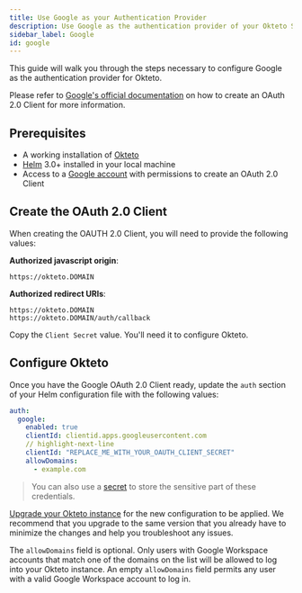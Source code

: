 ```yaml
---
title: Use Google as your Authentication Provider
description: Use Google as the authentication provider of your Okteto Self-hosted instance
sidebar_label: Google
id: google
---
```


This guide will walk you through the steps necessary to configure Google as the authentication provider for Okteto.

Please refer to [Google's official documentation](https://support.google.com/cloud/answer/6158849?hl=en) on how to create an OAuth 2.0 Client for more information.

## Prerequisites

- A working installation of [Okteto](get-started/install/index.mdx)
- [Helm](https://helm.sh/docs/intro/install/) 3.0+ installed in your local machine
- Access to a [Google account](https://cloud.google.com/) with permissions to create an OAuth 2.0 Client

## Create the OAuth 2.0 Client

When creating the OAUTH 2.0 Client, you will need to provide the following values:

**Authorized javascript origin**:

```
https://okteto.DOMAIN
```

**Authorized redirect URIs**:

```
https://okteto.DOMAIN
https://okteto.DOMAIN/auth/callback
```

Copy the `Client Secret` value. You'll need it to configure Okteto.

## Configure Okteto

Once you have the Google OAuth 2.0 Client ready, update the `auth` section of your Helm configuration file with the following values:

```yaml title="config.yaml"
auth:
  google:
    enabled: true
    clientId: clientid.apps.googleusercontent.com
    // highlight-next-line
    clientId: "REPLACE_ME_WITH_YOUR_OAUTH_CLIENT_SECRET"
    allowDomains:
      - example.com
```

> You can also use a [secret](self-hosted/helm-configuration.mdx#store-sensitive-configuration-values-using-a-secret) to store the sensitive part of these credentials.

[Upgrade your Okteto instance](self-hosted/manage/upgrade.mdx) for the new configuration to be applied.
We recommend that you upgrade to the same version that you already have to minimize the changes and help you troubleshoot any issues.

The `allowDomains` field is optional. Only users with Google Workspace accounts that match one of the domains on the list will be allowed to log into your Okteto instance.
An empty `allowDomains` field permits any user with a valid Google Workspace account to log in.
